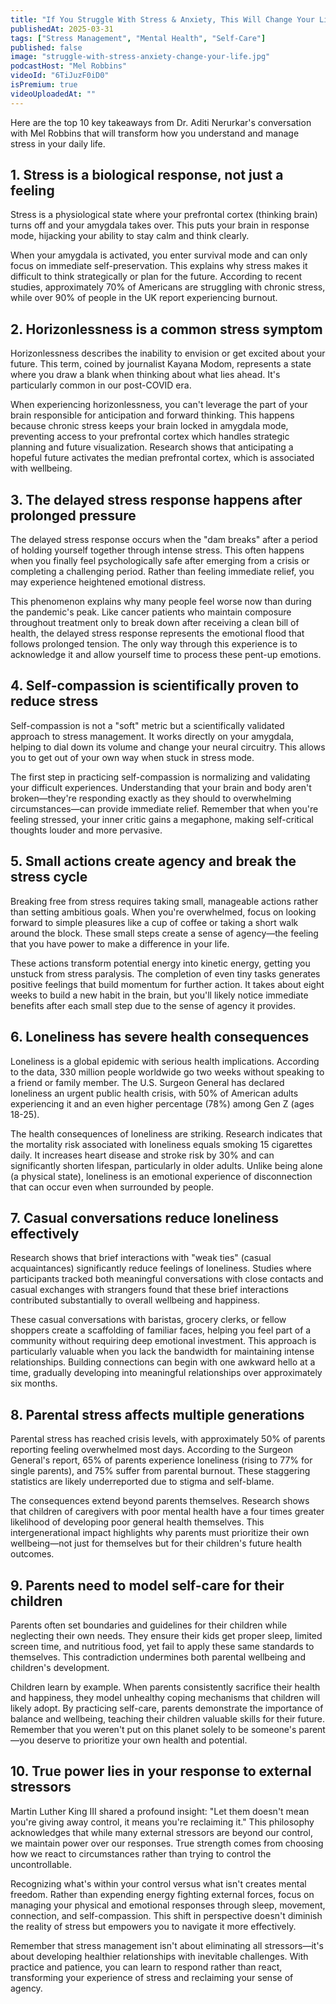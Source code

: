 ```yaml
---
title: "If You Struggle With Stress & Anxiety, This Will Change Your Life"
publishedAt: 2025-03-31
tags: ["Stress Management", "Mental Health", "Self-Care"]
published: false
image: "struggle-with-stress-anxiety-change-your-life.jpg"
podcastHost: "Mel Robbins"
videoId: "6TiJuzF0iD0"
isPremium: true
videoUploadedAt: ""
---
```



<PodcastSummaryPageLayout frontmatter={frontmatter}>

Here are the top 10 key takeaways from Dr. Aditi Nerurkar's conversation with Mel Robbins that will transform how you understand and manage stress in your daily life.

## 1. Stress is a biological response, not just a feeling

Stress is a physiological state where your prefrontal cortex (thinking brain) turns off and your amygdala takes over. This puts your brain in response mode, hijacking your ability to stay calm and think clearly.

When your amygdala is activated, you enter survival mode and can only focus on immediate self-preservation. This explains why stress makes it difficult to think strategically or plan for the future. According to recent studies, approximately 70% of Americans are struggling with chronic stress, while over 90% of people in the UK report experiencing burnout.

## 2. Horizonlessness is a common stress symptom

Horizonlessness describes the inability to envision or get excited about your future. This term, coined by journalist Kayana Modom, represents a state where you draw a blank when thinking about what lies ahead. It's particularly common in our post-COVID era.

When experiencing horizonlessness, you can't leverage the part of your brain responsible for anticipation and forward thinking. This happens because chronic stress keeps your brain locked in amygdala mode, preventing access to your prefrontal cortex which handles strategic planning and future visualization. Research shows that anticipating a hopeful future activates the median prefrontal cortex, which is associated with wellbeing.

## 3. The delayed stress response happens after prolonged pressure

The delayed stress response occurs when the "dam breaks" after a period of holding yourself together through intense stress. This often happens when you finally feel psychologically safe after emerging from a crisis or completing a challenging period. Rather than feeling immediate relief, you may experience heightened emotional distress.

This phenomenon explains why many people feel worse now than during the pandemic's peak. Like cancer patients who maintain composure throughout treatment only to break down after receiving a clean bill of health, the delayed stress response represents the emotional flood that follows prolonged tension. The only way through this experience is to acknowledge it and allow yourself time to process these pent-up emotions.

## 4. Self-compassion is scientifically proven to reduce stress

Self-compassion is not a "soft" metric but a scientifically validated approach to stress management. It works directly on your amygdala, helping to dial down its volume and change your neural circuitry. This allows you to get out of your own way when stuck in stress mode.

The first step in practicing self-compassion is normalizing and validating your difficult experiences. Understanding that your brain and body aren't broken—they're responding exactly as they should to overwhelming circumstances—can provide immediate relief. Remember that when you're feeling stressed, your inner critic gains a megaphone, making self-critical thoughts louder and more pervasive.

## 5. Small actions create agency and break the stress cycle

Breaking free from stress requires taking small, manageable actions rather than setting ambitious goals. When you're overwhelmed, focus on looking forward to simple pleasures like a cup of coffee or taking a short walk around the block. These small steps create a sense of agency—the feeling that you have power to make a difference in your life.

These actions transform potential energy into kinetic energy, getting you unstuck from stress paralysis. The completion of even tiny tasks generates positive feelings that build momentum for further action. It takes about eight weeks to build a new habit in the brain, but you'll likely notice immediate benefits after each small step due to the sense of agency it provides.

## 6. Loneliness has severe health consequences

Loneliness is a global epidemic with serious health implications. According to the data, 330 million people worldwide go two weeks without speaking to a friend or family member. The U.S. Surgeon General has declared loneliness an urgent public health crisis, with 50% of American adults experiencing it and an even higher percentage (78%) among Gen Z (ages 18-25).

The health consequences of loneliness are striking. Research indicates that the mortality risk associated with loneliness equals smoking 15 cigarettes daily. It increases heart disease and stroke risk by 30% and can significantly shorten lifespan, particularly in older adults. Unlike being alone (a physical state), loneliness is an emotional experience of disconnection that can occur even when surrounded by people.

## 7. Casual conversations reduce loneliness effectively

Research shows that brief interactions with "weak ties" (casual acquaintances) significantly reduce feelings of loneliness. Studies where participants tracked both meaningful conversations with close contacts and casual exchanges with strangers found that these brief interactions contributed substantially to overall wellbeing and happiness.

These casual conversations with baristas, grocery clerks, or fellow shoppers create a scaffolding of familiar faces, helping you feel part of a community without requiring deep emotional investment. This approach is particularly valuable when you lack the bandwidth for maintaining intense relationships. Building connections can begin with one awkward hello at a time, gradually developing into meaningful relationships over approximately six months.

## 8. Parental stress affects multiple generations

Parental stress has reached crisis levels, with approximately 50% of parents reporting feeling overwhelmed most days. According to the Surgeon General's report, 65% of parents experience loneliness (rising to 77% for single parents), and 75% suffer from parental burnout. These staggering statistics are likely underreported due to stigma and self-blame.

The consequences extend beyond parents themselves. Research shows that children of caregivers with poor mental health have a four times greater likelihood of developing poor general health themselves. This intergenerational impact highlights why parents must prioritize their own wellbeing—not just for themselves but for their children's future health outcomes.

## 9. Parents need to model self-care for their children

Parents often set boundaries and guidelines for their children while neglecting their own needs. They ensure their kids get proper sleep, limited screen time, and nutritious food, yet fail to apply these same standards to themselves. This contradiction undermines both parental wellbeing and children's development.

Children learn by example. When parents consistently sacrifice their health and happiness, they model unhealthy coping mechanisms that children will likely adopt. By practicing self-care, parents demonstrate the importance of balance and wellbeing, teaching their children valuable skills for their future. Remember that you weren't put on this planet solely to be someone's parent—you deserve to prioritize your own health and potential.

## 10. True power lies in your response to external stressors

Martin Luther King III shared a profound insight: "Let them doesn't mean you're giving away control, it means you're reclaiming it." This philosophy acknowledges that while many external stressors are beyond our control, we maintain power over our responses. True strength comes from choosing how we react to circumstances rather than trying to control the uncontrollable.

Recognizing what's within your control versus what isn't creates mental freedom. Rather than expending energy fighting external forces, focus on managing your physical and emotional responses through sleep, movement, connection, and self-compassion. This shift in perspective doesn't diminish the reality of stress but empowers you to navigate it more effectively.

Remember that stress management isn't about eliminating all stressors—it's about developing healthier relationships with inevitable challenges. With practice and patience, you can learn to respond rather than react, transforming your experience of stress and reclaiming your sense of agency.

</PodcastSummaryPageLayout>
